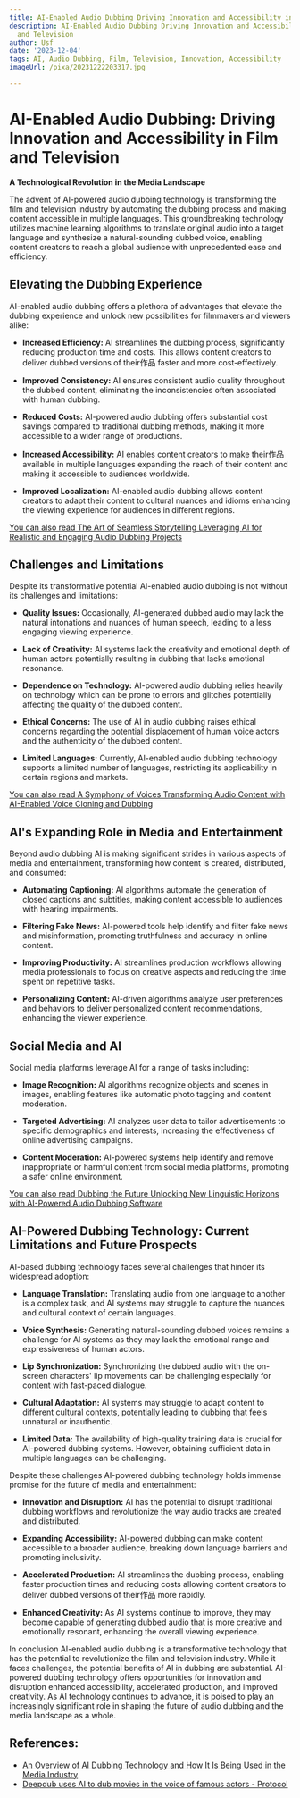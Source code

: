 ```yaml
---
title: AI-Enabled Audio Dubbing Driving Innovation and Accessibility in Film and Television
description: AI-Enabled Audio Dubbing Driving Innovation and Accessibility in Film
  and Television
author: Usf
date: '2023-12-04'
tags: AI, Audio Dubbing, Film, Television, Innovation, Accessibility
imageUrl: /pixa/20231222203317.jpg

---
```

# AI-Enabled Audio Dubbing: Driving Innovation and Accessibility in Film and Television

**A Technological Revolution in the  Media Landscape**

The advent of AI-powered audio  dubbing technology is transforming the film and television industry by automating the dubbing process  and making content accessible in multiple  languages. This  groundbreaking technology utilizes machine learning algorithms to translate original audio into  a target  language and synthesize a natural-sounding dubbed voice,  enabling content creators to reach a global audience with unprecedented  ease  and efficiency.

##  Elevating the Dubbing Experience

AI-enabled audio dubbing offers a plethora of advantages that elevate the dubbing experience and  unlock new possibilities for filmmakers and viewers alike:

- **Increased Efficiency:**  AI streamlines the  dubbing process, significantly reducing production time and costs. This allows content  creators to deliver dubbed versions of their作品 faster and more cost-effectively.


- **Improved Consistency:** AI  ensures consistent audio quality throughout the dubbed content, eliminating the inconsistencies often associated with human dubbing.


- **Reduced Costs:** AI-powered audio dubbing offers substantial cost  savings compared to traditional dubbing methods, making it more  accessible to a wider range of productions.


- **Increased Accessibility:** AI enables content creators to  make their作品 available in multiple languages expanding the reach of their content and making it accessible to audiences worldwide.


- **Improved Localization:** AI-enabled audio dubbing allows content  creators to adapt their content to cultural nuances and idioms enhancing the viewing experience for audiences in different regions.

[You can also read The  Art of Seamless Storytelling Leveraging AI for Realistic and Engaging Audio Dubbing Projects](The%20Art%20of%20Seamless%20Storytelling%20Leveraging%20AI%20for%20Realistic%20and%20Engaging%20Audio%20Dubbing%20Projects)


## Challenges and Limitations

Despite its transformative potential AI-enabled  audio dubbing is not without its challenges and limitations:

- **Quality Issues:** Occasionally, AI-generated dubbed  audio  may lack the natural intonations and nuances of human speech, leading to a less engaging viewing experience.


- **Lack of Creativity:** AI systems lack the creativity and emotional depth  of human  actors potentially resulting in dubbing that  lacks emotional resonance.


- **Dependence on Technology:**  AI-powered audio dubbing relies  heavily on technology which can  be prone to errors and glitches  potentially affecting the quality of the dubbed  content.


- **Ethical Concerns:** The use of  AI in audio dubbing raises ethical concerns regarding the potential displacement of human voice actors and the authenticity of the dubbed content.


- **Limited Languages:** Currently,  AI-enabled  audio dubbing technology supports a limited number of languages, restricting its applicability in certain regions and markets.

[You can also read A Symphony of Voices Transforming Audio Content with AI-Enabled  Voice Cloning and Dubbing](A%20Symphony%20of%20Voices%20Transforming%20Audio%20Content%20with%20AI-Enabled%20Voice%20Cloning%20and%20Dubbing)


## AI's Expanding Role in Media and Entertainment

Beyond audio dubbing AI is making significant strides in various aspects of media and entertainment, transforming how content is created, distributed, and  consumed:

- **Automating Captioning:** AI algorithms automate the generation of closed captions and subtitles, making content  accessible to audiences with hearing impairments.


-  **Filtering Fake News:**  AI-powered tools help identify and filter fake news and misinformation, promoting truthfulness  and accuracy  in online content.


- **Improving Productivity:** AI streamlines production workflows allowing media professionals to focus on creative aspects and reducing the time spent on repetitive tasks.


-  **Personalizing  Content:** AI-driven algorithms analyze user preferences and behaviors to deliver  personalized content recommendations, enhancing the viewer experience.

## Social Media and AI

Social media platforms leverage AI for a range of tasks including:

- **Image Recognition:** AI algorithms recognize  objects and scenes in images, enabling  features like automatic photo  tagging and content moderation.


- **Targeted Advertising:** AI analyzes user data to tailor advertisements to specific  demographics and interests, increasing the effectiveness  of online  advertising campaigns.


- **Content Moderation:** AI-powered systems help  identify and remove inappropriate  or harmful content from social media platforms, promoting a safer online environment.

[You can also read  Dubbing the Future Unlocking New  Linguistic Horizons  with AI-Powered Audio Dubbing Software](Dubbing%20the%20Future%20Unlocking%20New%20Linguistic%20Horizons%20with%20AI-Powered%20Audio%20Dubbing%20Software)


## AI-Powered  Dubbing Technology: Current Limitations and  Future Prospects

AI-based dubbing technology  faces several challenges that  hinder its widespread adoption:

- **Language Translation:** Translating audio from one language  to another  is a complex task, and AI systems may struggle to capture the nuances and cultural context  of certain languages.


- **Voice Synthesis:** Generating natural-sounding dubbed voices remains a challenge for AI systems  as they may lack the emotional range and expressiveness of human actors.


- **Lip Synchronization:** Synchronizing the dubbed audio with the  on-screen characters' lip movements can be challenging especially for content with fast-paced dialogue.


- **Cultural Adaptation:** AI systems may struggle to adapt content to different cultural contexts, potentially leading to dubbing that feels unnatural or inauthentic.


- **Limited Data:** The availability of high-quality training data is crucial  for  AI-powered dubbing systems. However, obtaining sufficient data in multiple languages can be challenging.

Despite these challenges AI-powered  dubbing technology holds immense promise for the  future of media  and  entertainment:

-  **Innovation and Disruption:** AI  has the potential to disrupt traditional dubbing workflows and revolutionize the  way audio tracks are created and distributed.


- **Expanding Accessibility:** AI-powered dubbing  can make content accessible to a broader audience, breaking down language barriers and  promoting inclusivity.


- **Accelerated Production:** AI streamlines the dubbing  process, enabling faster production times  and reducing costs allowing  content  creators to deliver  dubbed versions of their作品 more rapidly.


- **Enhanced Creativity:** As AI systems  continue to improve, they may become capable of generating  dubbed audio  that is more creative and emotionally  resonant, enhancing the overall viewing experience.

In conclusion AI-enabled audio dubbing is a transformative technology that has the potential to  revolutionize the film and television industry. While it faces challenges, the potential benefits of AI in dubbing are substantial.  AI-powered dubbing technology offers opportunities for innovation and disruption enhanced accessibility, accelerated production, and improved creativity. As AI technology continues  to advance, it is poised to play  an increasingly significant role in shaping the future of audio dubbing  and the media landscape as  a whole.

## References:
- [An Overview of AI Dubbing Technology and How It Is Being Used in the Media Industry](https://wavel.ai/blog/an-overview-of-the-current-state-of-ai-dubbing-technology-and-how-it-is-being-used-in-the-media-industry/)
- [Deepdub uses AI to dub movies in the voice of famous actors - Protocol](https://www.protocol.com/deepdub-ai-dubbing)
